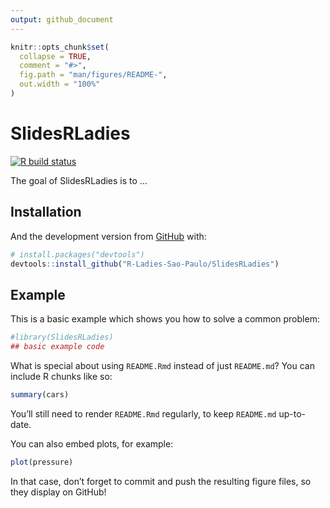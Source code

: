 ```yaml
---
output: github_document
---
```


<!-- README.md is generated from README.Rmd. Please edit that file -->

```r
knitr::opts_chunk$set(
  collapse = TRUE,
  comment = "#>",
  fig.path = "man/figures/README-",
  out.width = "100%"
)
```

# SlidesRLadies

<!-- badges: start -->
[![R build status](https://github.com/R-Ladies-Sao-Paulo/SlidesRLadies/workflows/R-CMD-check/badge.svg)](https://github.com/R-Ladies-Sao-Paulo/SlidesRLadies/actions)
<!-- badges: end -->

The goal of SlidesRLadies is to ...

## Installation


And the development version from [GitHub](https://github.com/) with:

``` r
# install.packages("devtools")
devtools::install_github("R-Ladies-Sao-Paulo/SlidesRLadies")
```
## Example

This is a basic example which shows you how to solve a common problem:

```r
#library(SlidesRLadies)
## basic example code
```

What is special about using `README.Rmd` instead of just `README.md`? You can include R chunks like so:

```r
summary(cars)
```

You'll still need to render `README.Rmd` regularly, to keep `README.md` up-to-date.

You can also embed plots, for example:

```r
plot(pressure)
```

In that case, don't forget to commit and push the resulting figure files, so they display on GitHub!
